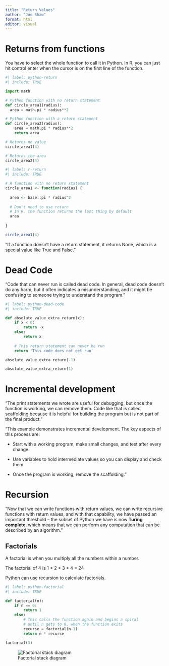 ```yaml
---
title: "Return Values"
author: "Joe Shaw"
format: html
editor: visual
---
```


# Returns from functions

You have to select the whole function to call it in Python. In R, you can just hit control enter when the cursor is on the first line of the function.

```python
#| label: python-return
#| include: TRUE

import math

# Python function with no return statement
def circle_area1(radius):
  area = math.pi * radius**2

# Python function with a return statement
def circle_area2(radius):
    area = math.pi * radius**2
    return area

# Returns no value
circle_area1(4)

# Returns the area
circle_area2(4)

```

```r
#| label: r-return
#| include: TRUE

# R function with no return statement
circle_area1 <- function(radius) {
  
  area <- base::pi * radius^2
  
  # Don't need to use return
  # In R, the function returns the last thing by default
  area
  
}

circle_area1(4)

```

"If a function doesn’t have a return statement, it returns None, which is a special value like True and False."

# Dead Code

"Code that can never run is called dead code. In general, dead code doesn’t do any harm, but it often indicates a misunderstanding, and it might be confusing to someone trying to understand the program."

```python
#| label: python-dead-code
#| include: TRUE

def absolute_value_extra_return(x):
    if x < 0:
        return -x
    else:
        return x
    
    # This return statement can never be run
    return 'This code does not get run'

absolute_value_extra_return(-1)

absolute_value_extra_return(1)

```

# Incremental development

"The print statements we wrote are useful for debugging, but once the function is working, we can remove them. Code like that is called scaffolding because it is helpful for building the program but is not part of the final product."

"This example demonstrates incremental development. The key aspects of this process are:

- Start with a working program, make small changes, and test after every change.

- Use variables to hold intermediate values so you can display and check them.

- Once the program is working, remove the scaffolding."

# Recursion

"Now that we can write functions with return values, we can write recursive functions with return values, and with that capability, we have passed an important threshold – the subset of Python we have is now **Turing complete**, which means that we can perform any computation that can be described by an algorithm."

## Factorials

A factorial is when you multiply all the numbers within a number.

The factorial of 4 is 1 * 2 * 3 * 4 = 24

Python can use recursion to calculate factorials.

```python
#| label: python-factorial
#| include: TRUE

def factorial(n):
    if n == 0:
        return 1
    else:
        # This calls the function again and begins a spiral
        # until n gets to 0, when the function exits
        recurse = factorial(n-1)
        return n * recurse

factorial(3)

```

![Factorial stack diagram](images/factorial.jpg){#fig-factorial-jpg}
